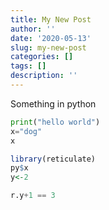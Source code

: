 ```yaml
---
title: My New Post
author: ''
date: '2020-05-13'
slug: my-new-post
categories: []
tags: []
description: ''
---
```



Something in python
```python
print("hello world")
x="dog"
x
```

```r
library(reticulate)
py$x
y<-2
```

```python
r.y+1 == 3
```

